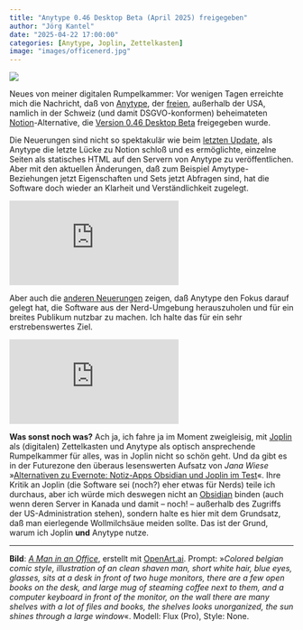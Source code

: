 ```yaml
---
title: "Anytype 0.46 Desktop Beta (April 2025) freigegeben"
author: "Jörg Kantel"
date: "2025-04-22 17:00:00"
categories: [Anytype, Joplin, Zettelkasten]
image: "images/officenerd.jpg"
---
```


[![](images/officenerd-b.jpg)](https://www.flickr.com/photos/schockwellenreiter/54468738061/)

Neues von meiner digitalen Rumpelkammer: Vor wenigen Tagen erreichte mich die Nachricht, daß von [Anytype](https://anytype.io/), der [freien](https://blog.anytype.io/our-open-philosophy/), außerhalb der USA, namlich in der Schweiz (und damit DSGVO-konformen) beheimateten [Notion](http://cognitiones.kantel-chaos-team.de/produktivitaet/notion.html)-Alternative, die [Version 0.46 Desktop Beta](https://community.anytype.io/t/anytype-desktop-0-46-0-released/27539) freigegeben wurde.

Die Neuerungen sind nicht so spektakulär wie beim [letzten Update](https://kantel.github.io/posts/2025021401_anytype_web/), als Anytype die letzte Lücke zu Notion schloß und es ermöglichte, einzelne Seiten als statisches HTML auf den Servern von Anytype zu veröffentlichen. Aber mit den aktuellen Änderungen, daß zum Beispiel Amytype-Beziehungen jetzt Eigenschaften und Sets jetzt Abfragen sind, hat die Software doch wieder an Klarheit und Verständlichkeit zugelegt.

<iframe class="if16_9" src="https://www.youtube.com/embed/qYnyeNDiZvw?si=ORSA65pr_Z94gqK-" title="YouTube video player" frameborder="0" allow="accelerometer; autoplay; clipboard-write; encrypted-media; gyroscope; picture-in-picture; web-share" referrerpolicy="strict-origin-when-cross-origin" allowfullscreen></iframe>

Aber auch die [anderen Neuerungen](https://community.anytype.io/t/anytype-desktop-0-46-0-released/27539) zeigen, daß Anytype den Fokus darauf gelegt hat, die Software aus der Nerd-Umgebung herauszuholen und für ein breites Publikum nutzbar zu machen. Ich halte das für ein sehr erstrebenswertes Ziel.

<iframe class="if16_9" src="https://www.youtube.com/embed/7EwhGlfsAb0?si=31HkS4A_dwk3ZmgQ" title="YouTube video player" frameborder="0" allow="accelerometer; autoplay; clipboard-write; encrypted-media; gyroscope; picture-in-picture; web-share" referrerpolicy="strict-origin-when-cross-origin" allowfullscreen></iframe>

**Was sonst noch was?** Ach ja, ich fahre ja im Moment zweigleisig, mit [Joplin](http://cognitiones.kantel-chaos-team.de/webworking/staticsites/joplin.html) als (digitalen) Zettelkasten und Anytype als optisch ansprechende Rumpelkammer für alles, was in Joplin nicht so schön geht. Und da gibt es in der Futurezone den überaus lesenswerten Aufsatz von *Jana Wiese* »[Alternativen zu Evernote: Notiz-Apps Obsidian und Joplin im Test](https://futurezone.at/produkte/obsidian-joplin-evernote-alternative-konkurrent-notiz-app-test/403033254)«. Ihre Kritik an Joplin (die Software sei (noch?) eher etwas für Nerds) teile ich durchaus, aber ich würde mich deswegen nicht an [Obsidian](http://cognitiones.kantel-chaos-team.de/webworking/auszeichnungssprachen/obsidian.html) binden (auch wenn deren Server in Kanada und damit -- noch! -- außerhalb des Zugriffs der US-Administration stehen), sondern halte es hier mit dem Grundsatz, daß man eierlegende Wollmilchsäue meiden sollte. Das ist der Grund, warum ich Joplin **und** Anytype nutze.

---

**Bild**: *[A Man in an Office](https://www.flickr.com/photos/schockwellenreiter/54468738061/)*, erstellt mit [OpenArt.ai](https://openart.ai/home). Prompt: »*Colored belgian comic style, illustration of an clean shaven man, short white hair, blue eyes, glasses, sits at a desk in front of two huge monitors, there are a few open books on the desk, and large mug of steaming coffee next to them, and a computer keyboard in front of the monitor, on the wall there are many shelves with a lot of files and books, the shelves looks unorganized, the sun shines through a large window*«. Modell: Flux (Pro), Style: None.